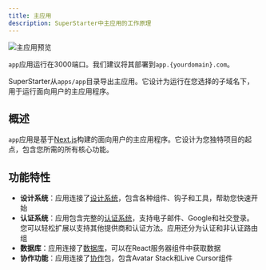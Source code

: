 ```yaml
---
title: 主应用
description: SuperStarter中主应用的工作原理
---
```


<Frame>
  <img src="/images/app.png" alt="主应用预览" />
</Frame>

<Tip>`app`应用运行在3000端口。我们建议将其部署到`app.{yourdomain}.com`。</Tip>

SuperStarter从`apps/app`目录导出主应用。它设计为运行在您选择的子域名下，用于运行面向用户的主应用程序。

## 概述

`app`应用是基于[Next.js](https://nextjs.org)构建的面向用户的主应用程序。它设计为您独特项目的起点，包含您所需的所有核心功能。

## 功能特性

- **设计系统**：应用连接了[设计系统](/zh/packages/design-system)，包含各种组件、钩子和工具，帮助您快速开始
- **认证系统**：应用包含完整的[认证系统](/zh/packages/authentication)，支持电子邮件、Google和社交登录。您可以轻松扩展以支持其他提供商和认证方法。应用还分为认证和非认证路由组
- **数据库**：应用连接了[数据库](/zh/packages/database)，可以在React服务器组件中获取数据
- **协作功能**：应用连接了[协作](/zh/packages/collaboration)包，包含Avatar Stack和Live Cursor组件